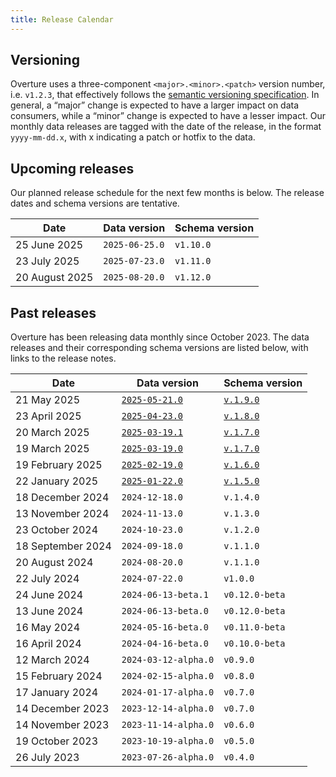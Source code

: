 ```yaml
---
title: Release Calendar
---
```


## Versioning 
Overture uses a three-component `<major>.<minor>.<patch>` version number, i.e. `v1.2.3`, that effectively follows the [semantic versioning specification](https://semver.org/spec/v2.0.0.html). In general, a “major” change is expected to have a larger impact on data consumers, while a “minor” change is expected to have a lesser impact. Our monthly data releases are tagged with the date of the release, in the format `yyyy-mm-dd.x`, with x indicating a patch or hotfix to the data. 

## Upcoming releases

Our planned release schedule for the next few months is below. The release dates and schema versions are tentative.

| Date | Data version | Schema version |
| ----- | ----- | ----- |
| 25 June 2025	| `2025-06-25.0` | `v1.10.0` | 
| 23 July 2025 | `2025-07-23.0` | `v1.11.0` | 
| 20 August 2025 | `2025-08-20.0` | `v1.12.0` |


## Past releases

Overture has been releasing data monthly since October 2023. The data releases and their corresponding schema versions are listed below, with links to the release notes. 

| Date | Data version | Schema version |
| ----- | ----- | ----- |
| 21 May 2025	| [`2025-05-21.0`](/blog/2025-05-21.0/) | [`v.1.9.0`](https://github.com/OvertureMaps/schema/releases/tag/v1.9.0) | 
| 23 April 2025 | [`2025-04-23.0`](/blog/2025-04-23.0/) | [`v.1.8.0`](https://github.com/OvertureMaps/schema/releases/tag/v1.8.0) | 
| 20 March 2025 | [`2025-03-19.1`](/blog/2025-03-19.1/) | [`v.1.7.0`](https://github.com/OvertureMaps/schema/releases/tag/v1.7.0) |
| 19 March 2025 | [`2025-03-19.0`](/blog/2025-03-19.1/) | [`v.1.7.0`](https://github.com/OvertureMaps/schema/releases/tag/v1.7.0) |
| 19 February 2025 | [`2025-02-19.0`](/blog/2025-02-19.0/) | [`v.1.6.0`](https://github.com/OvertureMaps/schema/releases/tag/v1.6.0) | 
| 22 January 2025 | [`2025-01-22.0`](/blog/2025-01-22.0/) | [`v.1.5.0`](https://github.com/OvertureMaps/schema/releases/tag/v1.5.0) | 
| 18 December 2024 | `2024-12-18.0` | `v.1.4.0` |
| 13 November 2024	| `2024-11-13.0` | `v.1.3.0` | 
| 23 October 2024 | `2024-10-23.0` | `v.1.2.0` | 
| 18 September 2024 | `2024-09-18.0` | `v.1.1.0` |
| 20 August 2024	| `2024-08-20.0` | `v.1.1.0` | 
| 22 July 2024 | `2024-07-22.0` | `v1.0.0` | 
| 24 June 2024 | `2024-06-13-beta.1` | `v0.12.0-beta` |
| 13 June 2024 | `2024-06-13-beta.0` | `v0.12.0-beta` |
| 16 May 2024	| `2024-05-16-beta.0` | `v0.11.0-beta` | 
| 16 April 2024 | `2024-04-16-beta.0` | `v0.10.0-beta` | 
| 12 March 2024 | `2024-03-12-alpha.0` | `v0.9.0` |
| 15 February 2024	| `2024-02-15-alpha.0` | `v0.8.0` | 
| 17 January 2024 | `2024-01-17-alpha.0` | `v0.7.0` | 
| 14 December 2023 | `2023-12-14-alpha.0` | `v0.7.0` |
| 14 November 2023 | `2023-11-14-alpha.0` | `v0.6.0` |
| 19 October 2023	| `2023-10-19-alpha.0` | `v0.5.0`| 
| 26 July 2023 | `2023-07-26-alpha.0` | `v0.4.0`  | 
